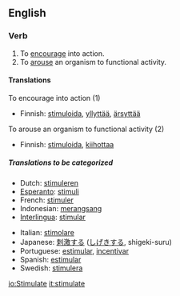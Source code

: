 ==English==

===Verb===
{{en-infl-reg-other-e|stimulat|e}}
# To [[encourage]] into action.
# To [[arouse]] an organism to functional activity.

====Translations====
;To encourage into action (1)
{{top}}
*Finnish: [[stimuloida]], [[yllyttää]], [[ärsyttää]]
{{mid}}
{{bottom}}

;To arouse an organism to functional activity (2)
{{top}}
*Finnish: [[stimuloida]], [[kiihottaa]]
{{mid}}
{{bottom}}

=====Translations to be categorized=====
{{checktrans}}
{{top}}
*Dutch: [[stimuleren]]
*[[Esperanto]]: [[stimuli]]
*French: [[stimuler]]
*Indonesian: [[rangsang|merangsang]]
*[[Interlingua]]: [[stimular]]
{{mid}}
*Italian: [[stimolare]]
*Japanese: [[刺激]]する ([[しげき]]する, shigeki-suru)
*Portuguese: [[estimular]], [[incentivar]]
*Spanish: [[estimular]]
*Swedish: [[stimulera]]
{{bottom}}

[[io:Stimulate]]
[[it:stimulate]]